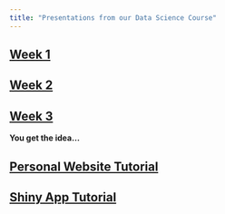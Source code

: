 ```yaml
---
title: "Presentations from our Data Science Course"
---
```



## [Week 1](general_programming.html)
## [Week 2](data_wrangling_in_R.html)
## [Week 3](data_visualization_final.html)

__You get the idea...__


## [Personal Website Tutorial](personal_website.html)
## [Shiny App Tutorial](Shiny_Tutorial.html)
